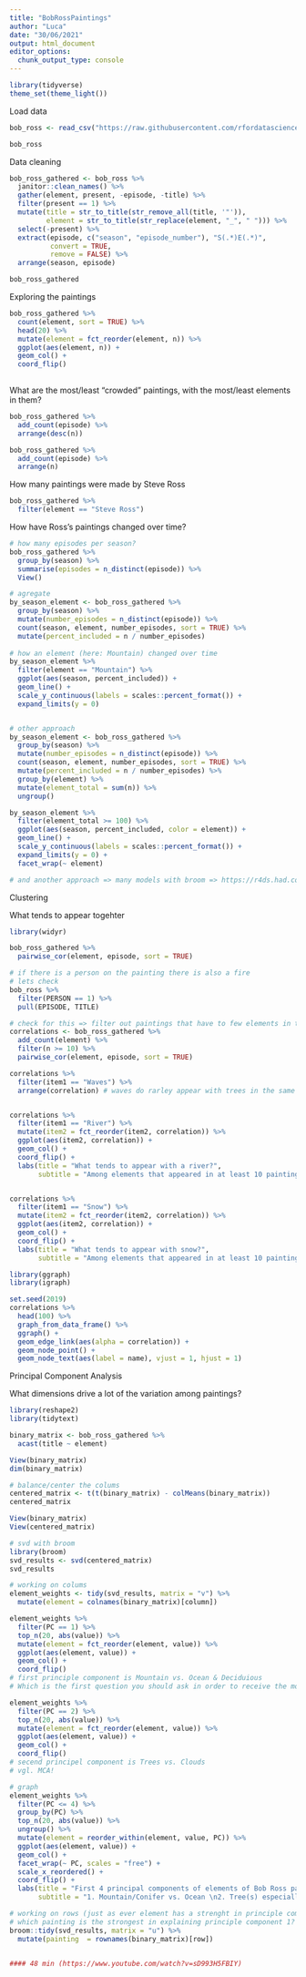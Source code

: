```yaml
---
title: "BobRossPaintings"
author: "Luca"
date: "30/06/2021"
output: html_document
editor_options: 
  chunk_output_type: console
---
```


```r
library(tidyverse)
theme_set(theme_light())

```



Load data
```r
bob_ross <- read_csv("https://raw.githubusercontent.com/rfordatascience/tidytuesday/master/data/2019/2019-08-06/bob-ross.csv")

bob_ross
```


Data cleaning
```r
bob_ross_gathered <- bob_ross %>% 
  janitor::clean_names() %>% 
  gather(element, present, -episode, -title) %>% 
  filter(present == 1) %>% 
  mutate(title = str_to_title(str_remove_all(title, '"')),
         element = str_to_title(str_replace(element, "_", " "))) %>% 
  select(-present) %>% 
  extract(episode, c("season", "episode_number"), "S(.*)E(.*)",
          convert = TRUE,
          remove = FALSE) %>% 
  arrange(season, episode)

bob_ross_gathered

```


Exploring the paintings
```r
bob_ross_gathered %>% 
  count(element, sort = TRUE) %>% 
  head(20) %>% 
  mutate(element = fct_reorder(element, n)) %>% 
  ggplot(aes(element, n)) + 
  geom_col() +
  coord_flip()
  
```

What are the most/least "crowded" paintings, with the most/least elements in them?
```r
bob_ross_gathered %>% 
  add_count(episode) %>% 
  arrange(desc(n))

bob_ross_gathered %>% 
  add_count(episode) %>% 
  arrange(n)
```

How many paintings were made by Steve Ross
```r
bob_ross_gathered %>% 
  filter(element == "Steve Ross")
```


How have Ross's paintings changed over time?
```r
# how many episodes per season?
bob_ross_gathered %>% 
  group_by(season) %>% 
  summarise(episodes = n_distinct(episode)) %>% 
  View()

# agregate
by_season_element <- bob_ross_gathered %>% 
  group_by(season) %>% 
  mutate(number_episodes = n_distinct(episode)) %>% 
  count(season, element, number_episodes, sort = TRUE) %>% 
  mutate(percent_included = n / number_episodes)
  
# how an element (here: Mountain) changed over time  
by_season_element %>% 
  filter(element == "Mountain") %>% 
  ggplot(aes(season, percent_included)) +
  geom_line() +
  scale_y_continuous(labels = scales::percent_format()) +
  expand_limits(y = 0)


# other approach
by_season_element <- bob_ross_gathered %>% 
  group_by(season) %>% 
  mutate(number_episodes = n_distinct(episode)) %>% 
  count(season, element, number_episodes, sort = TRUE) %>% 
  mutate(percent_included = n / number_episodes) %>% 
  group_by(element) %>% 
  mutate(element_total = sum(n)) %>% 
  ungroup()

by_season_element %>% 
  filter(element_total >= 100) %>% 
  ggplot(aes(season, percent_included, color = element)) +
  geom_line() +
  scale_y_continuous(labels = scales::percent_format()) +
  expand_limits(y = 0) +
  facet_wrap(~ element)

# and another approach => many models with broom => https://r4ds.had.co.nz/many-models.html
```


Clustering

What tends to appear togehter
```r
library(widyr)

bob_ross_gathered %>% 
  pairwise_cor(element, episode, sort = TRUE)

# if there is a person on the painting there is also a fire
# lets check
bob_ross %>% 
  filter(PERSON == 1) %>% 
  pull(EPISODE, TITLE)

# check for this => filter out paintings that have to few elements in them
correlations <- bob_ross_gathered %>% 
  add_count(element) %>% 
  filter(n >= 10) %>% 
  pairwise_cor(element, episode, sort = TRUE)

correlations %>% 
  filter(item1 == "Waves") %>% 
  arrange(correlation) # waves do rarley appear with trees in the same picture


correlations %>% 
  filter(item1 == "River") %>% 
  mutate(item2 = fct_reorder(item2, correlation)) %>% 
  ggplot(aes(item2, correlation)) +
  geom_col() +
  coord_flip() +
  labs(title = "What tends to appear with a river?", 
       subtitle = "Among elements that appeared in at least 10 paintings")


correlations %>% 
  filter(item1 == "Snow") %>% 
  mutate(item2 = fct_reorder(item2, correlation)) %>% 
  ggplot(aes(item2, correlation)) +
  geom_col() +
  coord_flip() +
  labs(title = "What tends to appear with snow?", 
       subtitle = "Among elements that appeared in at least 10 paintings")

```



```r
library(ggraph)
library(igraph)

set.seed(2019)
correlations %>% 
  head(100) %>% 
  graph_from_data_frame() %>% 
  ggraph() +
  geom_edge_link(aes(alpha = correlation)) + 
  geom_node_point() +
  geom_node_text(aes(label = name), vjust = 1, hjust = 1)

```



Principal Component Analysis

What dimensions drive a lot of the variation among paintings?
```r
library(reshape2)
library(tidytext)

binary_matrix <- bob_ross_gathered %>% 
  acast(title ~ element)

View(binary_matrix)
dim(binary_matrix)

# balance/center the colums
centered_matrix <- t(t(binary_matrix) - colMeans(binary_matrix))
centered_matrix

View(binary_matrix)
View(centered_matrix)

# svd with broom
library(broom)
svd_results <- svd(centered_matrix)
svd_results

# working on colums
element_weights <- tidy(svd_results, matrix = "v") %>% 
  mutate(element = colnames(binary_matrix)[column])

element_weights %>% 
  filter(PC == 1) %>% 
  top_n(20, abs(value)) %>% 
  mutate(element = fct_reorder(element, value)) %>% 
  ggplot(aes(element, value)) +
  geom_col() +
  coord_flip()
# first principle component is Mountain vs. Ocean & Deciduious
# Which is the first question you should ask in order to receive the most information (explain a lot of variation?)?

element_weights %>% 
  filter(PC == 2) %>% 
  top_n(20, abs(value)) %>% 
  mutate(element = fct_reorder(element, value)) %>% 
  ggplot(aes(element, value)) +
  geom_col() +
  coord_flip()
# secend principel component is Trees vs. Clouds
# vgl. MCA!

# graph
element_weights %>% 
  filter(PC <= 4) %>% 
  group_by(PC) %>% 
  top_n(20, abs(value)) %>% 
  ungroup() %>% 
  mutate(element = reorder_within(element, value, PC)) %>% 
  ggplot(aes(element, value)) +
  geom_col() +
  facet_wrap(~ PC, scales = "free") +
  scale_x_reordered() +
  coord_flip() +
  labs(title = "First 4 principal components of elements of Bob Ross paintings",
       subtitle = "1. Mountain/Conifer vs. Ocean \n2. Tree(s) especially decidious vs. Ocean \n3. River (Spring/Sommer) vs. Snow (Winter) \n4. Lake vs. River")
```


```r
# working on rows (just as ever element has a strenght in principle componentes (PC) every painting does as well!
# which painting is the strongest in explaining principle component 1? etc.)
broom::tidy(svd_results, matrix = "u") %>% 
  mutate(painting  = rownames(binary_matrix)[row])


#### 48 min (https://www.youtube.com/watch?v=sD993H5FBIY)
```












